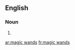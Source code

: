 ==English==

===Noun===
{{head|en|plural}}

# {{plural of|magic wand|lang=en}}

[[ar:magic wands]]
[[fr:magic wands]]